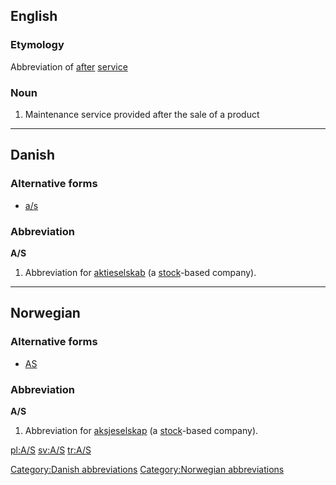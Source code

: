 {{also|Appendix:Variations of "as"}}
==English==

===Etymology===
Abbreviation of [[after]] [[service]]

===Noun===
{{head|en|noun}}

# Maintenance service provided after the sale of a product

----

==Danish==

===Alternative forms===
* [[a/s]]

===Abbreviation===
'''A/S'''

# {{legal|lang=da}} Abbreviation for [[aktieselskab]] (a [[stock]]-based company).

[[Category:Danish abbreviations]]

----

==Norwegian==

===Alternative forms===
* [[AS]]

===Abbreviation===
'''A/S'''

# {{legal|lang=no}} Abbreviation for [[aksjeselskap]] (a [[stock]]-based company).

[[Category:Norwegian abbreviations]]

[[pl:A/S]]
[[sv:A/S]]
[[tr:A/S]]